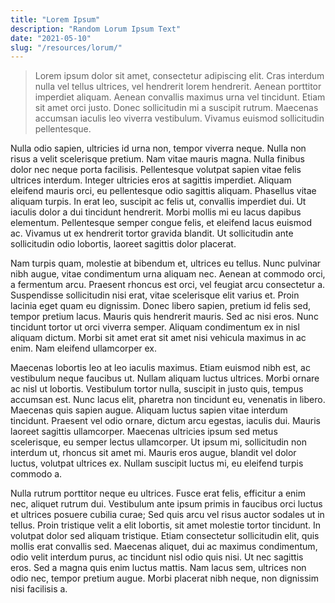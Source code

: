 ```yaml
---
title: "Lorem Ipsum"
description: "Random Lorum Ipsum Text"
date: "2021-05-10"
slug: "/resources/lorum/"
---
```

> Lorem ipsum dolor sit amet, consectetur adipiscing elit. Cras interdum nulla vel tellus ultrices, vel hendrerit lorem hendrerit. Aenean porttitor imperdiet aliquam. Aenean convallis maximus urna vel tincidunt. Etiam sit amet orci justo. Donec sollicitudin mi a suscipit rutrum. Maecenas accumsan iaculis leo viverra vestibulum. Vivamus euismod sollicitudin pellentesque.

Nulla odio sapien, ultricies id urna non, tempor viverra neque. Nulla non risus a velit scelerisque pretium. Nam vitae mauris magna. Nulla finibus dolor nec neque porta facilisis. Pellentesque volutpat sapien vitae felis ultrices interdum. Integer ultricies eros at sagittis imperdiet. Aliquam eleifend mauris orci, eu pellentesque odio sagittis aliquam. Phasellus vitae aliquam turpis. In erat leo, suscipit ac felis ut, convallis imperdiet dui. Ut iaculis dolor a dui tincidunt hendrerit. Morbi mollis mi eu lacus dapibus elementum. Pellentesque semper congue felis, et eleifend lacus euismod ac. Vivamus ut ex hendrerit tortor gravida blandit. Ut sollicitudin ante sollicitudin odio lobortis, laoreet sagittis dolor placerat.

Nam turpis quam, molestie at bibendum et, ultrices eu tellus. Nunc pulvinar nibh augue, vitae condimentum urna aliquam nec. Aenean at commodo orci, a fermentum arcu. Praesent rhoncus est orci, vel feugiat arcu consectetur a. Suspendisse sollicitudin nisi erat, vitae scelerisque elit varius et. Proin lacinia eget quam eu dignissim. Donec libero sapien, pretium id felis sed, tempor pretium lacus. Mauris quis hendrerit mauris. Sed ac nisi eros. Nunc tincidunt tortor ut orci viverra semper. Aliquam condimentum ex in nisl aliquam dictum. Morbi sit amet erat sit amet nisi vehicula maximus in ac enim. Nam eleifend ullamcorper ex.

Maecenas lobortis leo at leo iaculis maximus. Etiam euismod nibh est, ac vestibulum neque faucibus ut. Nullam aliquam luctus ultrices. Morbi ornare ac nisl ut lobortis. Vestibulum tortor nulla, suscipit in justo quis, tempus accumsan est. Nunc lacus elit, pharetra non tincidunt eu, venenatis in libero. Maecenas quis sapien augue. Aliquam luctus sapien vitae interdum tincidunt. Praesent vel odio ornare, dictum arcu egestas, iaculis dui. Mauris laoreet sagittis ullamcorper. Maecenas ultricies ipsum sed metus scelerisque, eu semper lectus ullamcorper. Ut ipsum mi, sollicitudin non interdum ut, rhoncus sit amet mi. Mauris eros augue, blandit vel dolor luctus, volutpat ultrices ex. Nullam suscipit luctus mi, eu eleifend turpis commodo a.

Nulla rutrum porttitor neque eu ultrices. Fusce erat felis, efficitur a enim nec, aliquet rutrum dui. Vestibulum ante ipsum primis in faucibus orci luctus et ultrices posuere cubilia curae; Sed quis arcu vel risus auctor sodales ut in tellus. Proin tristique velit a elit lobortis, sit amet molestie tortor tincidunt. In volutpat dolor sed aliquam tristique. Etiam consectetur sollicitudin elit, quis mollis erat convallis sed. Maecenas aliquet, dui ac maximus condimentum, odio velit interdum purus, ac tincidunt nisl odio quis nisi. Ut nec sagittis eros. Sed a magna quis enim luctus mattis. Nam lacus sem, ultrices non odio nec, tempor pretium augue. Morbi placerat nibh neque, non dignissim nisi facilisis a.